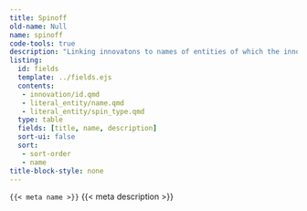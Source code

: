 ```yaml
---
title: Spinoff
old-name: Null
name: spinoff
code-tools: true
description: "Linking innovatons to names of entities of which the innovation spunoff"
listing:
  id: fields
  template: ../fields.ejs
  contents:
   - innovation/id.qmd
   - literal_entity/name.qmd
   - literal_entity/spin_type.qmd
  type: table
  fields: [title, name, description]
  sort-ui: false
  sort:
   - sort-order
   - name
title-block-style: none
---
```


<code>{{< meta name >}}</code>
{{< meta description >}}


:::{ #Fields }
:::
